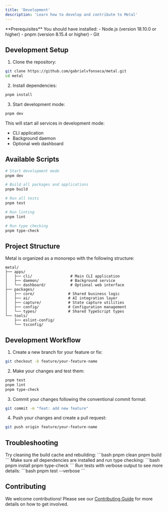 ```yaml
---
title: 'Development'
description: 'Learn how to develop and contribute to Metal'
---
```


<Info>
  **Prerequisites** You should have installed: - Node.js (version 18.10.0 or higher) - pnpm (version
  8.15.4 or higher) - Git
</Info>

## Development Setup

1. Clone the repository:

```bash
git clone https://github.com/gabrielvfonseca/metal.git
cd metal
```

2. Install dependencies:

```bash
pnpm install
```

3. Start development mode:

```bash
pnpm dev
```

This will start all services in development mode:

- CLI application
- Background daemon
- Optional web dashboard

## Available Scripts

<CodeGroup>

```bash npm
# Start development mode
pnpm dev

# Build all packages and applications
pnpm build

# Run all tests
pnpm test

# Run linting
pnpm lint

# Run type checking
pnpm type-check
```

</CodeGroup>

## Project Structure

Metal is organized as a monorepo with the following structure:

```
metal/
├── apps/
│   ├── cli/                 # Main CLI application
│   ├── daemon/              # Background service
│   └── dashboard/           # Optional web interface
├── packages/
│   ├── core/               # Shared business logic
│   ├── ai/                 # AI integration layer
│   ├── capture/            # State capture utilities
│   ├── config/             # Configuration management
│   └── types/              # Shared TypeScript types
└── tools/
    ├── eslint-config/
    └── tsconfig/
```

## Development Workflow

1. Create a new branch for your feature or fix:

```bash
git checkout -b feature/your-feature-name
```

2. Make your changes and test them:

```bash
pnpm test
pnpm lint
pnpm type-check
```

3. Commit your changes following the conventional commit format:

```bash
git commit -m "feat: add new feature"
```

4. Push your changes and create a pull request:

```bash
git push origin feature/your-feature-name
```

## Troubleshooting

<AccordionGroup>
  <Accordion title="Build errors">
    Try cleaning the build cache and rebuilding: ```bash pnpm clean pnpm build ```
  </Accordion>
  <Accordion title="Type errors">
    Make sure all dependencies are installed and run type checking: ```bash pnpm install pnpm
    type-check ```
  </Accordion>
  <Accordion title="Test failures">
    Run tests with verbose output to see more details: ```bash pnpm test --verbose ```
  </Accordion>
</AccordionGroup>

## Contributing

We welcome contributions! Please see our [Contributing Guide](/contributing) for more details on how to get involved.
